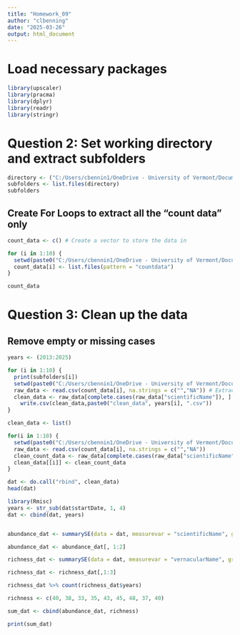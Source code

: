 ```yaml
---
title: "Homework_09"
author: "clbenning"
date: "2025-03-26"
output: html_document
---
```


# Load necessary packages 
```r
library(upscaler)
library(pracma)
library(dplyr)
library(readr)
library(stringr)
```

# Question 2: Set working directory and extract subfolders

```r
directory <- ("C:/Users/cbennin1/OneDrive - University of Vermont/Documents/BIOL6100/BenningBio6100/Homework_09_files/NEON_count-landbird")
subfolders <- list.files(directory)
subfolders
```

## Create For Loops to extract all the "count data" only
```r
count_data <- c() # Create a vector to store the data in 

for (i in 1:10) {
  setwd(paste0("C:/Users/cbennin1/OneDrive - University of Vermont/Documents/BIOL6100/BenningBio6100/Homework_09_files/NEON_count-landbird","/", subfolders[i]))
  count_data[i] <- list.files(pattern = "countdata")
}

count_data
```

# Question 3: Clean up the data 

## Remove empty or missing cases 


```r

years <- (2013:2025)

for (i in 1:10) {
  print(subfolders[i])
  setwd(paste0("C:/Users/cbennin1/OneDrive - University of Vermont/Documents/BIOL6100/BenningBio6100/Homework_09_files/NEON_count-landbird","/", subfolders[i]))
  raw_data <- read.csv(count_data[i], na.strings = c("","NA")) # Extract raw data
  clean_data <- raw_data[complete.cases(raw_data["scientificName"]), ] # Clean the data 
    write.csv(clean_data,paste0("clean_data", years[i], ".csv"))
}
```


```r
clean_data <- list()

for(i in 1:10) {
  setwd(paste0("C:/Users/cbennin1/OneDrive - University of Vermont/Documents/BIOL6100/BenningBio6100/Homework_09_files/NEON_count-landbird","/", subfolders[i]))
  raw_data <- read.csv(count_data[i], na.strings = c("","NA")) 
  clean_count_data <- raw_data[complete.cases(raw_data["scientificName"]), ]
  clean_data[[i]] <- clean_count_data
}

dat <- do.call("rbind", clean_data)
head(dat)

```


```r
library(Rmisc)
years <- str_sub(dat$startDate, 1, 4)
dat <- cbind(dat, years)


abundance_dat <- summarySE(data = dat, measurevar = "scientificName", groupvars = "years", na.rm = FALSE)

abundance_dat <- abundance_dat[, 1:2]

richness_dat <- summarySE(data = dat, measurevar = "vernacularName", groupvars = c("years", "scientificName"), na.rm = FALSE)

richness_dat <- richness_dat[,1:3]

richness_dat %>% count(richness_dat$years)

richness <- c(40, 38, 33, 35, 43, 45, 48, 37, 40)

sum_dat <- cbind(abundance_dat, richness)

print(sum_dat)

```


